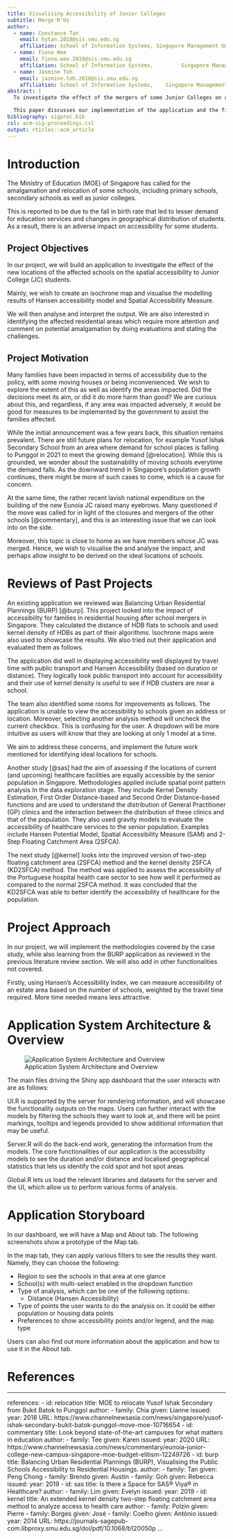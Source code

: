 ```yaml
---
title: Visualising Accessibility of Junior Colleges
subtitle: Merge'R'Us
author:
  - name: Constance Tan
    email: hytan.2018@sis.smu.edu.sg
    affiliation: School of Information Systems, Singapore Management University
  - name: Fiona Wee 
    email: fiona.wee.2018@sis.smu.edu.sg
    affiliation: School of Information Systems,         Singapore Management University
  - name: Jasmine Toh
    email: jasmine.toh.2018@sis.smu.edu.sg
    affiliation: School of Information Systems,    Singapore Management University
abstract: |
  To investigate the effect of the mergers of some Junior Colleges on accessibility to students, the team created a Shiny application using R to aid in the visualisation of the distance and duration of areas from various schools.

  This paper discusses our implementation of the application and the findings.
bibliography: sigproc.bib
csl: acm-sig-proceedings.csl
output: rticles::acm_article
---
```


# Introduction 

The Ministry of Education (MOE) of Singapore has called for the amalgamation and relocation of some schools, including primary schools, secondary schools as well as junior colleges.

This is reported to be due to the fall in birth rate that led to lesser demand for education services and changes in geographical distribution of students. As a result, there is an adverse impact on accessibility for some students.

## Project Objectives
In our project, we will build an application to investigate the effect of the new locations of the affected schools on the spatial accessibility to Junior College (JC) students.

Mainly, we wish to create an isochrone map and visualise the modelling results of Hansen accessibility model and Spatial Accessibility Measure.

We will then analyse and interpret the output. We are also interested in identifying the affected residential areas which require more attention and comment on potential amalgamation by doing evaluations and stating the challenges.

## Project Motivation

Many families have been impacted in terms of accessibility due to the policy, with some moving houses or being inconvenienced. We wish to explore the extent of this as well as identify the areas impacted. Did the decisions meet its aim, or did it do more harm than good? We are curious about this, and regardless, if any area was impacted adversely, it would be good for measures to be implemented by the government to assist the families affected.

While the initial announcement was a few years back, this situation remains prevalent. There are still future plans for relocation, for example Yusof Ishak Secondary School from an area where demand for school places is falling to Punggol in 2021 to meet the growing demand [@relocation]. While this is grounded, we wonder about the sustainability of moving schools everytime the demand falls. As the downward trend in Singapore's population growth continues, there might be more of such cases to come, which is a cause for concern.

At the same time, the rather recent lavish national expenditure on the building of the new Eunoia JC raised many eyebrows. Many questioned if the move was called for in light of the closures and mergers of the other schools [@commentary], and this is an interesting issue that we can look into on the side. 

Moreover, this topic is close to home as we have members whose JC was merged. Hence, we wish to visualise the and analyse the impact, and perhaps allow insight to be derived on the ideal locations of schools. 


# Reviews of Past Projects

An existing application we reviewed was Balancing Urban Residential Plannings (BURP) [@burp]. This project looked into the impact of accessibility for families in residential housing after school mergers in Singapore. They calculated the distance of HDB flats to schools and used kernel density of HDBs as part of their algorithms. Isochrone maps were also used to showcase the results. We also tried out their application and evaluated them as follows.

The application did well in displaying accessibility well displayed by travel time with public transport and Hansen Accessibility (based on duration or distance). They logically took public transport into account for accessibility and their use of kernel density is useful to see if HDB clusters are near a school.

The team also identified some rooms for improvements as follows. The application is unable to view the accessibility to schools given an address or location. Moreover, selecting another analysis method will uncheck the current checkbox. This is confusing for the user. A dropdown will be more intuitive as users will know that they are looking at only 1 model at a time.

We aim to address these concerns, and implement the future work mentioned for identifying ideal locations for schools.


Another study [@sas] had the aim of assessing if the locations of current (and upcoming) healthcare facilities are equally accessible by the senior population in Singapore. Methodologies applied include spatial point pattern analysis In the data exploration stage. They include Kernel Density Estimation, First Order Distance-based and Second Order Distance-based functions and are used to understand the distribution of General Practitioner (GP) clinics and the interaction between the distribution of these clinics and that of the population. They also used gravity models to evaluate the accessibility of healthcare services to the senior population. Examples include Hansen Potential Model, Spatial Accessibility Measure (SAM) and 2-Step Floating Catchment Area (2SFCA). 


The next study [@kernel] looks into the improved version of two-step floating catchment area (2SFCA) method and the kernel density 2SFCA (KD2SFCA) method. The method was applied to assess the accessibility of the Portuguese hospital health care sector to see how well it performed as compared to the normal 2SFCA method. It was concluded that the KD2SFCA was able to better identify the accessibility of healthcare for the population. 

# Project Approach

In our project, we will implement the methodologies covered by the case study, while also learning from the BURP application as reviewed in the previous literature review section. We will also add in other functionalities not covered. 

Firstly, using Hansen’s Accessibility Index, we can measure accessibility of an estate area based on the number of schools, weighted by the travel time required. More time needed means less attractive.


# Application System Architecture & Overview

![Application System Architecture and Overview](img/architecture-overview.png)


The main files driving the Shiny app dashboard that the user interacts with are as follows:

UI.R is supported by the server for rendering information, and will showcase the functionality outputs on the maps. Users can further interact with the models by filtering the schools they want to look at, and there will be point markings, tooltips and legends provided to show additional information that may be useful.

Server.R will do the back-end work, generating the information from the models. The core functionalities of our application is the accessibility models to see the duration and/or distance and localised geographical statistics that lets us identify the cold spot and hot spot areas.

Global.R lets us load the relevant libraries and datasets for the server and the UI, which allow us to perform various forms of analysis.

# Application Storyboard

In our dashboard, we will have a Map and About tab. The following screenshots show a prototype of the Map tab.


In the map tab, they can apply various filters to see the results they want. Namely, they can choose the following:

- Region to see the schools in that area at one glance
- School(s) with multi-select enabled in the dropdown function
- Type of analysis, which can be one of the following options:
  - Distance (Hansen Accessibility)
- Type of points the user wants to do the analysis on. It could be either population or housing data points
- Preferences to show accessibility points and/or legend, and the map type  

Users can also find out more information about the application and how to use it in the About tab. 


# References

---
references:
- id: relocation
  title: MOE to relocate Yusof Ishak Secondary from Bukit Batok to Punggol
  author:
  - family: Chia
    given: Lianne
  issued:
    year: 2018
  URL: https://www.channelnewsasia.com/news/singapore/yusof-ishak-secondary-bukit-batok-punggol-move-moe-10716654
- id: commentary
  title: Look beyond state-of-the-art campuses for what matters in education
  author:
  - family: Tee
    given: Karen
  issued:
    year: 2020
  URL: https://www.channelnewsasia.com/news/commentary/eunoia-junior-college-new-campus-singapore-moe-budget-elitism-12249726
- id: burp
  title: Balancing Urban Residential Plannings (BURP), Visualising the Public Schools Accessibility to Residential Housings.
  author: 
  - family: Tan
    given: Peng Chong
  - family: Brendo
    given: Austin
  - family: Goh
    given: Rebecca
  issued:
    year: 2019
- id: sas
  title: Is there a Space for SAS® Viya® in Healthcare?
  author:
  - family: Lim
    given: Evelyn
  issued:
    year: 2019
- id: kernel
  title: An extended kernel density two-step floating catchment area method to analyze access to health care 
  author:
  - family: Polzin
    given: Pierre
  - family: Borges
    given: José
  - family: Coelho
    given: António
  issued:
    year: 2014
  URL: https://journals-sagepub-com.libproxy.smu.edu.sg/doi/pdf/10.1068/b120050p
...

